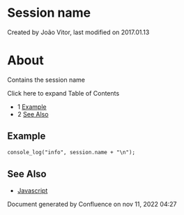
# Session name 

 Created by  João Vitor, last modified on 2017.01.13

# About

Contains the session name

Click here to expand Table of Contents

* 1 [Example](#example)
* 2 [See Also](#see-also)

## Example

```xml
console_log("info", session.name + "\n");
```

## See Also

* [Javascript](https://wiki.freeswitch.org/wiki/Javascript)

Document generated by Confluence on nov 11, 2022 04:27

